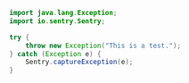 ```java
import java.lang.Exception;
import io.sentry.Sentry;

try {
    throw new Exception("This is a test.");
} catch (Exception e) {
    Sentry.captureException(e);
}
```
